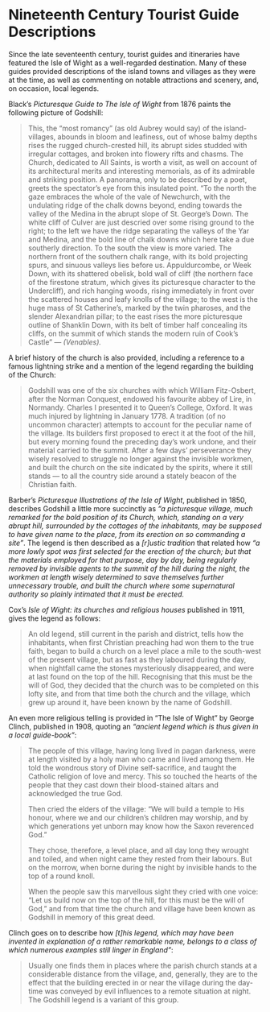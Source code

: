 # Nineteenth Century Tourist Guide Descriptions

Since the late seventeenth century, tourist guides and itineraries have featured the Isle of Wight as a well-regarded destination. Many of these guides provided descriptions of the island towns and villages as they were at the time, as well as commenting on notable attractions and scenery, and, on occasion, local legends.

Black's *Picturesque Guide to The Isle of Wight* from 1876 paints the following picture of Godshill:

> This, the "most romancy" (as old Aubrey would say) of the island-villages, abounds in bloom and leafiness, out of whose balmy depths rises the rugged church-crested hill, its abrupt sides studded with irregular cottages, and broken into flowery rifts and chasms. The Church, dedicated to All Saints, is worth a visit, as well on account of its architectural merits and interesting memorials, as of its admirable and striking position. A panorama, only to be described by a poet, greets the spectator's eye from this insulated point. "To the north the gaze embraces the whole of the vale of Newchurch, with the undulating ridge of the chalk downs beyond, ending towards the valley of the Medina in the abrupt slope of St. George's Down. The white cliff of Culver are just descried over some rising ground to the right; to the left we have the ridge separating the valleys of the Yar and Medina, and the bold line of chalk downs which here take a due southerly direction. To the south the view is more varied. The northern front of the southern chalk range, with its bold projecting spurs, and sinuous valleys lies before us. Appuldurcombe, or Week Down, with its shattered obelisk, bold wall of cliff (the northern face of the firestone stratum, which gives its picturesque character to the Undercliff), and rich hanging woods, rising immediately in front over the scattered houses and leafy knolls of the village; to the west is the huge mass of St Catherine's, marked by the twin pharoses, and the slender Alexandrian pillar; to the east rises the more picturesque outline of Shanklin Down, with its belt of timber half concealing its cliffs, on the summit of which stands the modern ruin of Cook's Castle" — *(Venables).*

A brief history of the church is also provided, including a reference to a famous lightning strike and a mention of the legend regarding the building of the Church:

> Godshill was one of the six churches with which William Fitz-Osbert, after the Norman Conquest, endowed his favourite abbey of Lire, in Normandy. Charles I presented it to Queen's College, Oxford. It was much injured by lightning in January 1778. A tradition (of no uncommon character) attempts to account for the peculiar name of the village. Its builders first proposed to erect it at the foot of the hill, but every morning found the preceding day's work undone, and their material carried to the summit. After a few days' perseverance they wisely resolved to struggle no longer against the invisible workmen, and built the church on the site indicated by the spirits, where it still stands — to all the country side around a stately beacon of the Christian faith.

Barber's *Picturesque Illustrations of the Isle of Wight*, published in 1850, describes Godshill a little more succinctly as *"a picturesque village, much remarked for the bold position of its Church, which, standing on a very abrupt hill, surrounded by the cottages of the inhabitants, may be supposed to have given name to the place, from its erection on so commanding a site"*. The legend is then described as a *[r]ustic tradition* that related how *"a more lowly spot was first selected for the erection of the church; but that the materials employed for that purpose, day by day, being regularly removed by invisible agents to the summit of the hill during the night, the workmen at length wisely determined to save themselves further unnecessary trouble, and built the church where some supernatural authority so plainly intimated that it must be erected.*

Cox's *Isle of Wight: its churches and religious houses* published in 1911, gives the legend as follows:

> An old legend, still current in the parish and district, tells how the inhabitants, when first Christian preaching had won them to the true faith, began to build a church on a level place a mile to the south-west of the present village, but as fast as they laboured during the day, when nightfall came the stones mysteriously disappeared, and were at last found on the top of the hill. Recognising that this must be the will of God, they decided that the church was to be completed on this lofty site, and from that time both the church and the village, which grew up around it, have been known by the name of Godshill.

An even more religious telling is provided in "The Isle of Wight" by George Clinch, published in 1908, quoting an *"ancient legend which is thus given in a local guide-book"*:

> The people of this village, having long lived in pagan darkness, were at length visited by a holy man who came and lived among them. He told the wondrous story of Divine self-sacrifice, and taught the Catholic religion of love and mercy. This so touched the hearts of the people that they cast down their blood-stained altars and acknowledged the true God.  
>  
> Then cried the elders of the village: "We will build a temple to His honour, where we and our children's children may worship, and by which generations yet  unborn may know how the Saxon reverenced God."  
>  
> They chose, therefore, a level place, and all day long they wrought and toiled, and when night came they rested from their labours. But on the morrow, when borne during the night by invisible hands to the top of a round knoll.  
>  
> When the people saw this marvellous sight they cried with one voice: "Let us build now on the top of the hill, for this must be the will of God," and from that time the church and village have been known as Godshill in memory of this great deed.

Clinch goes on to describe how *[t]his legend, which may have been invented in explanation of a rather remarkable name, belongs to a class of which numerous examples still linger in England"*:

> Usually one finds them in places where the parish church stands at a considerable distance from the village, and, generally, they are to the effect that the building erected in or near the village during the day-time was conveyed by evil influences to a remote situation at night. The Godshill legend is a variant of this group.

```{=latex}
\let\thefootnote\relax\footnotetext{\textit{Original copies of the above works can be found in the Castle Museum library at Carisbrooke Castle. The collection is viewable by appointment.}}
```
